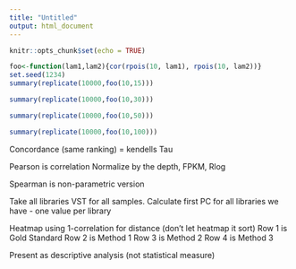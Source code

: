 ```yaml
---
title: "Untitled"
output: html_document
---
```


```r
knitr::opts_chunk$set(echo = TRUE)
```


```r
foo<-function(lam1,lam2){cor(rpois(10, lam1), rpois(10, lam2))}
set.seed(1234)
summary(replicate(10000,foo(10,15)))
```

```r
summary(replicate(10000,foo(10,30)))
```

```r
summary(replicate(10000,foo(10,50)))
```

```r
summary(replicate(10000,foo(10,100)))
```


Concordance (same ranking) = kendells Tau

Pearson is correlation 
Normalize by the depth, FPKM, Rlog

Spearman is non-parametric version 


Take all libraries VST for all samples. Calculate first PC for all libraries we have - one value per library

Heatmap using 1-correlation for distance (don't let heatmap it sort)
Row 1 is Gold Standard
Row 2 is Method 1
Row 3 is Method 2
Row 4 is Method 3

Present as descriptive analysis (not statistical measure)



